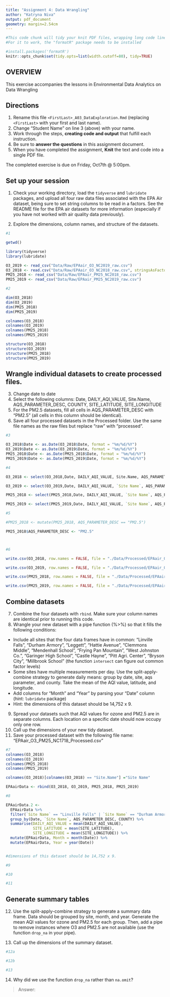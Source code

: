 ```yaml
---
title: "Assignment 4: Data Wrangling"
author: "Katryna Niva"
output: pdf_document
geometry: margin=2.54cm
---
```


```r
#This code chunk will tidy your knit PDF files, wrapping long code lines
#For it to work, the "formatR" package needs to be installed

#install.packages('formatR')
knitr::opts_chunk$set(tidy.opts=list(width.cutoff=80), tidy=TRUE)
```

## OVERVIEW

This exercise accompanies the lessons in Environmental Data Analytics on Data Wrangling 

## Directions
1.  Rename this file `<FirstLast>_A03_DataExploration.Rmd` (replacing `<FirstLast>` with your first and last name).
2. Change "Student Name" on line 3 (above) with your name.
3. Work through the steps, **creating code and output** that fulfill each instruction.
4. Be sure to **answer the questions** in this assignment document.
5. When you have completed the assignment, **Knit** the text and code into a single PDF file.

The completed exercise is due on Friday, Oct7th @ 5:00pm.

## Set up your session 
1. Check your working directory, load the `tidyverse` and `lubridate` packages, and upload all four raw data files associated with the EPA Air dataset, being sure to set string columns to be read in a factors. See the README file for the EPA air datasets for more information (especially if you have not worked with air quality data previously). 

2. Explore the dimensions, column names, and structure of the datasets. 

```r
#1

getwd()

library(tidyverse)
library(lubridate)

O3_2019 <- read_csv("Data/Raw/EPAair_O3_NC2019_raw.csv")
O3_2018 <- read.csv("Data/Raw/EPAair_O3_NC2018_raw.csv", stringsAsFactors = TRUE)
PM25_2018 <- read_csv("Data/Raw/EPAair_PM25_NC2018_raw.csv")
PM25_2019 <- read_csv("Data/Raw/EPAair_PM25_NC2019_raw.csv")

#2

dim(O3_2018)
dim(O3_2019)
dim(PM25_2018)
dim(PM25_2019)

colnames(O3_2018)
colnames(O3_2019)
colnames(PM25_2018)
colnames(PM25_2019)

structure(O3_2018)
structure(O3_2019)
structure(PM25_2018)
structure(PM25_2019)

```

## Wrangle individual datasets to create processed files.
3. Change date to date
4. Select the following columns: Date, DAILY_AQI_VALUE, Site.Name, AQS_PARAMETER_DESC, COUNTY, SITE_LATITUDE, SITE_LONGITUDE
5. For the PM2.5 datasets, fill all cells in AQS_PARAMETER_DESC with "PM2.5" (all cells in this column should be identical).
6. Save all four processed datasets in the Processed folder. Use the same file names as the raw files but replace "raw" with "processed".

```r
#3

O3_2018$Date <- as.Date(O3_2018$Date, format = "%m/%d/%Y")
O3_2019$Date <- as.Date(O3_2019$Date, format = "%m/%d/%Y")
PM25_2018$Date <- as.Date(PM25_2018$Date, format = "%m/%d/%Y")
PM25_2019$Date <- as.Date(PM25_2019$Date, format = "%m/%d/%Y")

#4

O3_2018 <- select(O3_2018,Date, DAILY_AQI_VALUE, Site.Name, AQS_PARAMETER_DESC, COUNTY, SITE_LATITUDE, SITE_LONGITUDE)

O3_2019 <- select(O3_2019,Date, DAILY_AQI_VALUE, `Site Name`, AQS_PARAMETER_DESC, COUNTY, SITE_LATITUDE, SITE_LONGITUDE)

PM25_2018 <- select(PM25_2018,Date, DAILY_AQI_VALUE, `Site Name`, AQS_PARAMETER_DESC, COUNTY, SITE_LATITUDE, SITE_LONGITUDE)

PM25_2019 <- select(PM25_2019,Date, DAILY_AQI_VALUE, `Site Name`, AQS_PARAMETER_DESC, COUNTY, SITE_LATITUDE, SITE_LONGITUDE)

#5

#PM25_2018 <- mutate(PM25_2018, AQS_PARAMETER_DESC == "PM2.5")

PM25_2018$AQS_PARAMETER_DESC <- "PM2.5"



#6

write.csv(O3_2018, row.names = FALSE, file = "./Data/Processed/EPAair_O3_NC2018_processed.csv")

write.csv(O3_2019, row.names = FALSE, file = "./Data/Processed/EPAair_O3_NC2019_processed.csv")

write.csv(PM25_2018, row.names = FALSE, file = "./Data/Processed/EPAair_PM25_NC2018_processed.csv")

write.csv(PM25_2019, row.names = FALSE, file = "./Data/Processed/EPAair_PM25_NC2019_processed.csv")

```


## Combine datasets
7. Combine the four datasets with `rbind`. Make sure your column names are identical prior to running this code. 
8. Wrangle your new dataset with a pipe function (%>%) so that it fills the following conditions: 

* Include all sites that the four data frames have in common: "Linville Falls", "Durham Armory", "Leggett", "Hattie Avenue", "Clemmons Middle", "Mendenhall School", "Frying Pan Mountain", "West Johnston Co.", "Garinger High School", "Castle Hayne", "Pitt Agri. Center", "Bryson City", "Millbrook School" (the function `intersect` can figure out common factor levels)
* Some sites have multiple measurements per day. Use the split-apply-combine strategy to generate daily means: group by date, site, aqs parameter, and county. Take the mean of the AQI value, latitude, and longitude.
* Add columns for "Month" and "Year" by parsing your "Date" column (hint: `lubridate` package)
* Hint: the dimensions of this dataset should be 14,752 x 9.

9. Spread your datasets such that AQI values for ozone and PM2.5 are in separate columns. Each location on a specific date should now occupy only one row.
10. Call up the dimensions of your new tidy dataset.
11. Save your processed dataset with the following file name: "EPAair_O3_PM25_NC1718_Processed.csv"

```r
#7
colnames(O3_2018)
colnames(O3_2019)
colnames(PM25_2018)
colnames(PM25_2019)

colnames(O3_2018)[colnames(O3_2018) == "Site.Name"] ="Site Name"

EPAairData <- rbind(O3_2018, O3_2019, PM25_2018, PM25_2019)

#8

EPAairData.2 <-
  EPAairData %>%
  filter(`Site Name` == "Linville Falls" | `Site Name` == "Durham Armory" | `Site Name` == "Leggett" | `Site Name` == "Hattie Avenue" | `Site Name` == "Clemmons Middle" | `Site Name` == "Mendenhall School" | `Site Name` == "Frying Pan Mountain" | `Site Name` == "West Johnston Co." | `Site Name` == "Garinger High School" | `Site Name` == "Castle Hayne" | `Site Name` == "Pitt Agri. Center" | `Site Name` == "Bryson City" | `Site Name` == "Millbrook School") %>%
  group_by(Date, `Site Name`, AQS_PARAMETER_DESC, COUNTY) %>%
  summarise(DAILY_AQI_VALUE = mean(DAILY_AQI_VALUE), 
            SITE_LATITUDE = mean(SITE_LATITUDE),
            SITE_LONGITUDE = mean(SITE_LONGITUDE)) %>%
  mutate(EPAairData, Month = month(Date)) %>%
  mutate(EPAairData, Year = year(Date))


#dimensions of this dataset should be 14,752 x 9.

#9

#10

#11

```


## Generate summary tables
12. Use the split-apply-combine strategy to generate a summary data frame. Data should be grouped by site, month, and year. Generate the mean AQI values for ozone and PM2.5 for each group. Then, add a pipe to remove instances where O3 and PM2.5 are not available (use the function `drop_na` in your pipe). 

13. Call up the dimensions of the summary dataset.

```r
#12a

#12b

#13

```

14. Why did we use the function `drop_na` rather than `na.omit`?

> Answer: 
